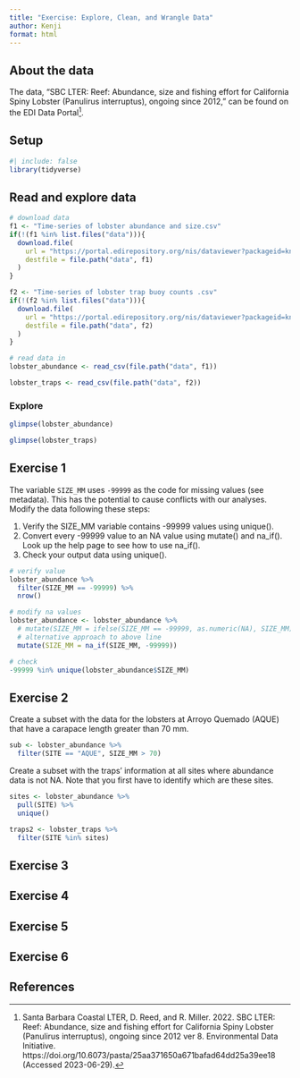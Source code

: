 ```yaml
---
title: "Exercise: Explore, Clean, and Wrangle Data"
author: Kenji
format: html
---
```

## About the data

The data, "SBC LTER: Reef: Abundance, size and fishing effort for California Spiny Lobster (Panulirus interruptus), ongoing since 2012," can be found on the EDI Data Portal[^1].

## Setup

```r
#| include: false
library(tidyverse)

```

## Read and explore data

```r
# download data
f1 <- "Time-series of lobster abundance and size.csv"
if(!(f1 %in% list.files("data"))){
  download.file(
    url = "https://portal.edirepository.org/nis/dataviewer?packageid=knb-lter-sbc.77.8&entityid=f32823fba432f58f66c06b589b7efac6",
    destfile = file.path("data", f1)
  )
}

f2 <- "Time-series of lobster trap buoy counts .csv"
if(!(f2 %in% list.files("data"))){
  download.file(
    url = "https://portal.edirepository.org/nis/dataviewer?packageid=knb-lter-sbc.77.8&entityid=66dd61c75bda17c23a3bce458c56ed84",
    destfile = file.path("data", f2)
  )
}

# read data in
lobster_abundance <- read_csv(file.path("data", f1))

lobster_traps <- read_csv(file.path("data", f2))
```
### Explore

```r
glimpse(lobster_abundance)
```

```r
glimpse(lobster_traps)
```


## Exercise 1 

The variable `SIZE_MM` uses `-99999` as the code for missing values (see metadata). This has the potential to cause conflicts with our analyses. Modify the data following these steps:

1. Verify the SIZE_MM variable contains -99999 values using unique().
2. Convert every -99999 value to an NA value using mutate() and na_if(). Look up the help page to see how to use na_if().
3. Check your output data using unique().

```r
# verify value
lobster_abundance %>%
  filter(SIZE_MM == -99999) %>%
  nrow()
```
```r
# modify na values
lobster_abundance <- lobster_abundance %>%
  # mutate(SIZE_MM = ifelse(SIZE_MM == -99999, as.numeric(NA), SIZE_MM)) %>%
  # alternative approach to above line
  mutate(SIZE_MM = na_if(SIZE_MM, -99999))
```

```r
# check
-99999 %in% unique(lobster_abundance$SIZE_MM)
```


## Exercise 2

Create a subset with the data for the lobsters at Arroyo Quemado (AQUE) that have a carapace length greater than 70 mm.

```r
sub <- lobster_abundance %>%
  filter(SITE == "AQUE", SIZE_MM > 70)

```

Create a subset with the traps’ information at all sites where abundance data is not NA. Note that you first have to identify which are these sites.

```r
sites <- lobster_abundance %>%
  pull(SITE) %>%
  unique()

traps2 <- lobster_traps %>%
  filter(SITE %in% sites)
```


## Exercise 3
## Exercise 4 
## Exercise 5
## Exercise 6

## References
[^1]: Santa Barbara Coastal LTER, D. Reed, and R. Miller. 2022. SBC LTER: Reef: Abundance, size and fishing effort for California Spiny Lobster (Panulirus interruptus), ongoing since 2012 ver 8. Environmental Data Initiative. https://doi.org/10.6073/pasta/25aa371650a671bafad64dd25a39ee18 (Accessed 2023-06-29).